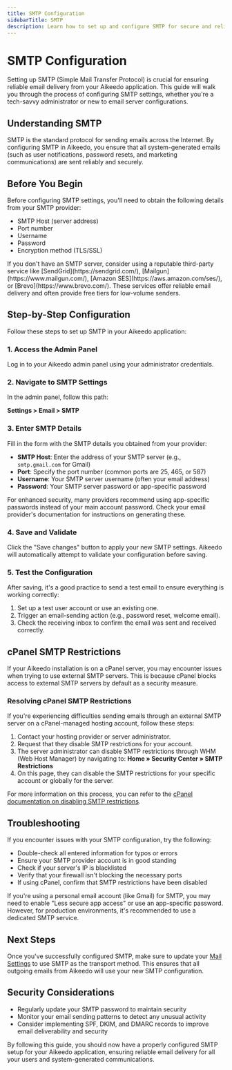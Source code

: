 ```yaml
---
title: SMTP Configuration
sidebarTitle: SMTP
description: Learn how to set up and configure SMTP for secure and reliable email delivery in Aikeedo.
---
```


# SMTP Configuration

Setting up SMTP (Simple Mail Transfer Protocol) is crucial for ensuring reliable email delivery from your Aikeedo application. This guide will walk you through the process of configuring SMTP settings, whether you're a tech-savvy administrator or new to email server configurations.

## Understanding SMTP

SMTP is the standard protocol for sending emails across the Internet. By configuring SMTP in Aikeedo, you ensure that all system-generated emails (such as user notifications, password resets, and marketing communications) are sent reliably and securely.

## Before You Begin

Before configuring SMTP settings, you'll need to obtain the following details from your SMTP provider:

- SMTP Host (server address)
- Port number
- Username
- Password
- Encryption method (TLS/SSL)

<Note>
If you don't have an SMTP server, consider using a reputable third-party service like [SendGrid](https://sendgrid.com/), [Mailgun](https://www.mailgun.com/), [Amazon SES](https://aws.amazon.com/ses/), or [Brevo](https://www.brevo.com/). These services offer reliable email delivery and often provide free tiers for low-volume senders.
</Note>

## Step-by-Step Configuration

Follow these steps to set up SMTP in your Aikeedo application:

### 1. Access the Admin Panel

Log in to your Aikeedo admin panel using your administrator credentials.

### 2. Navigate to SMTP Settings

In the admin panel, follow this path:

**Settings > Email > SMTP**

### 3. Enter SMTP Details

Fill in the form with the SMTP details you obtained from your provider:

- **SMTP Host**: Enter the address of your SMTP server (e.g., `smtp.gmail.com` for Gmail)
- **Port**: Specify the port number (common ports are 25, 465, or 587)
- **Username**: Your SMTP server username (often your email address)
- **Password**: Your SMTP server password or app-specific password

<Tip>
For enhanced security, many providers recommend using app-specific passwords instead of your main account password. Check your email provider's documentation for instructions on generating these.
</Tip>

### 4. Save and Validate

Click the "Save changes" button to apply your new SMTP settings. Aikeedo will automatically attempt to validate your configuration before saving.

### 5. Test the Configuration

After saving, it's a good practice to send a test email to ensure everything is working correctly:

1. Set up a test user account or use an existing one.
2. Trigger an email-sending action (e.g., password reset, welcome email).
3. Check the receiving inbox to confirm the email was sent and received correctly.

## cPanel SMTP Restrictions

If your Aikeedo installation is on a cPanel server, you may encounter issues when trying to use external SMTP servers. This is because cPanel blocks access to external SMTP servers by default as a security measure.

### Resolving cPanel SMTP Restrictions

If you're experiencing difficulties sending emails through an external SMTP server on a cPanel-managed hosting account, follow these steps:

1. Contact your hosting provider or server administrator.
2. Request that they disable SMTP restrictions for your account.
3. The server administrator can disable SMTP restrictions through WHM (Web Host Manager) by navigating to:
   **Home » Security Center » SMTP Restrictions**
4. On this page, they can disable the SMTP restrictions for your specific account or globally for the server.

For more information on this process, you can refer to the [cPanel documentation on disabling SMTP restrictions](https://support.cpanel.net/hc/en-us/articles/1500009931961-How-to-disable-SMTP-Restrictions).

## Troubleshooting

If you encounter issues with your SMTP configuration, try the following:

- Double-check all entered information for typos or errors
- Ensure your SMTP provider account is in good standing
- Check if your server's IP is blacklisted
- Verify that your firewall isn't blocking the necessary ports
- If using cPanel, confirm that SMTP restrictions have been disabled

<Warning>
If you're using a personal email account (like Gmail) for SMTP, you may need to enable "Less secure app access" or use an app-specific password. However, for production environments, it's recommended to use a dedicated SMTP service.
</Warning>

## Next Steps

Once you've successfully configured SMTP, make sure to update your [Mail Settings](/email/mailer) to use SMTP as the transport method. This ensures that all outgoing emails from Aikeedo will use your new SMTP configuration.

## Security Considerations

- Regularly update your SMTP password to maintain security
- Monitor your email sending patterns to detect any unusual activity
- Consider implementing SPF, DKIM, and DMARC records to improve email deliverability and security

By following this guide, you should now have a properly configured SMTP setup for your Aikeedo application, ensuring reliable email delivery for all your users and system-generated communications.
